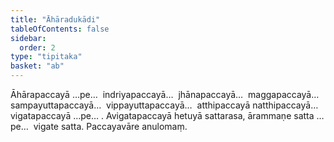 ```yaml
---
title: "Āhāradukādi"
tableOfContents: false
sidebar:
  order: 2
type: "tipitaka"
basket: "ab"
---
```



<DynamicBreadcrumb />

<Division number="141">

<Paragraph number="511">
Āhārapaccayā …pe…  indriyapaccayā…  jhānapaccayā…  maggapaccayā…  sampayuttapaccayā…  vippayuttapaccayā…  atthipaccayā natthipaccayā…  vigatapaccayā …pe… .
</Paragraph>

<Paragraph number="512">
Avigatapaccayā hetuyā sattarasa, ārammaṇe satta …pe…  vigate satta.

</Paragraph>
</Division>

<Paragraph number="513" type="center">
Paccayavāre anulomaṃ.
</Paragraph>